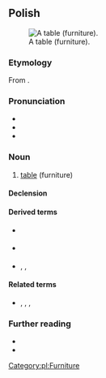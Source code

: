 {{also|stoł|Appendix:Variations of "stol"}}
==Polish==
{{wp|lang=pl}}
[[Image:Table.png|thumb|right|A table (furniture).]]

===Etymology===
From {{inh|pl|sla-pro|*stolъ}}.

===Pronunciation===
* {{pl-IPA}}
* {{audio|pl|Pl-stół.ogg|audio}}
* {{homophones|pl|stuł}}

===Noun===
{{pl-noun|m-in|dim=stolik}}

# [[table]] (furniture)

====Declension====
{{pl-decl-noun-masc-inani|sto|ł|u|stół}}

====Derived terms====
* {{q|verb}} {{l|pl|stołować}}
* {{q|adjective}} {{l|pl|stołowy}}
* {{q|nouns}} {{l|pl|stołek}}, {{l|pl|stołeczek}}, {{l|pl|stołówka}}

====Related terms====
* {{q|nouns}} {{l|pl|stolarz}}, {{l|pl|stolec}}, {{l|pl|stolica}}, {{l|pl|stolnica}}

===Further reading===
* {{R:pl:WSJP}}
* {{R:PWN}}

[[Category:pl:Furniture]]